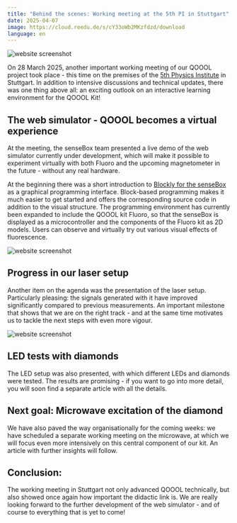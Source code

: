 ```yaml
---
title: "Behind the scenes: Working meeting at the 5th PI in Stuttgart"
date: 2025-04-07
image: https://cloud.reedu.de/s/cY33oWb2MKzfdzd/download
language: en
---
```


![website screenshot](https://cloud.reedu.de/s/cY33oWb2MKzfdzd/download)

On 28 March 2025, another important working meeting of our QOOOL project took place - this time on the premises of the [5th Physics Institute](https://www.pi5.uni-stuttgart.de/de/forschung/physik-und-ihre-didaktik/) in Stuttgart. In addition to intensive discussions and technical updates, there was one thing above all: an exciting outlook on an interactive learning environment for the QOOOL Kit!

## The web simulator - QOOOL becomes a virtual experience

At the meeting, the senseBox team presented a live demo of the web simulator currently under development, which will make it possible to experiment virtually with both Fluoro and the upcoming magnetometer in the future - without any real hardware.

At the beginning there was a short introduction to [Blockly for the senseBox](https://blockly.sensebox.de/) as a graphical programming interface. Block-based programming makes it much easier to get started and offers the corresponding source code in addition to the visual structure. The programming environment has currently been expanded to include the QOOOL kit Fluoro, so that the senseBox is displayed as a microcontroller and the components of the Fluoro kit as 2D models. Users can observe and virtually try out various visual effects of fluorescence.

![website screenshot](https://cloud.reedu.de/s/QZbBoe4RJQ2xtye/download)

## Progress in our laser setup

Another item on the agenda was the presentation of the laser setup. Particularly pleasing: the signals generated with it have improved significantly compared to previous measurements. An important milestone that shows that we are on the right track - and at the same time motivates us to tackle the next steps with even more vigour.

![website screenshot](https://cloud.reedu.de/s/P38oZMCDa3xzw6g/download)

## LED tests with diamonds

The LED setup was also presented, with which different LEDs and diamonds were tested. The results are promising - if you want to go into more detail, you will soon find a separate article with all the details.

## Next goal: Microwave excitation of the diamond

We have also paved the way organisationally for the coming weeks: we have scheduled a separate working meeting on the microwave, at which we will focus even more intensively on this central component of our kit. An article with further insights will follow.

## Conclusion:

The working meeting in Stuttgart not only advanced QOOOL technically, but also showed once again how important the didactic link is. We are really looking forward to the further development of the web simulator - and of course to everything that is yet to come!

